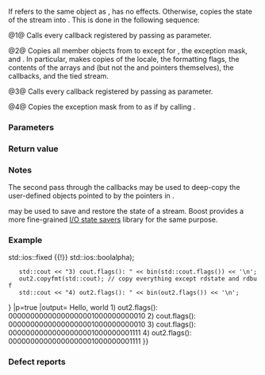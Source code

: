 {{cpp/io/basic_ios/title|copyfmt}}
{{cpp/io/basic_ios/navbar}}
{{ddcl| 
basic_ios&amp; copyfmt( const basic_ios&amp; other );
}}

If {{c|other}} refers to the same object as {{c|*this}}, has no effects. Otherwise, copies the state of the stream {{c|other}} into {{c|*this}}. This is done in the following sequence:

@1@ Calls every callback registered by {{lc|register_callback()}} passing {{ltt|cpp/io/ios_base/event|erase_event}} as parameter.

@2@ Copies all member objects from {{c|other}} to {{c|*this}} except for {{lc|rdstate()}}, the exception mask, and {{lc|rdbuf()}}. In particular, makes copies of the locale, the formatting flags, the contents of the arrays {{lc|std::ios_base::iword}} and {{lc|std::ios_base::pword}} (but not the {{tt|iword}} and {{tt|pword}} pointers themselves), the callbacks, and the tied stream.

@3@ Calls every callback registered by {{lc|register_callback()}} passing {{ltt|cpp/io/ios_base/event|copyfmt_event}} as parameter.

@4@ Copies the exception mask from {{c|other}} to {{c|*this}} as if by calling {{c|exceptions(other.exceptions())}}.

===Parameters===
{{par begin}}
{{par|other|another stream to use as source}}
{{par end}}

===Return value===
{{c|*this}}

===Notes===
The second pass through the callbacks may be used to deep-copy the user-defined objects pointed to by the pointers in {{lc|std::ios_base::pword}}.

{{tt|copyfmt()}} may be used to save and restore the state of a stream. Boost provides a more fine-grained [https://www.boost.org/doc/libs/release/libs/io/doc/ios_state.html I/O state savers] library for the same purpose.

===Example===
{{example
|Makes the {{lc|std::ofstream}} object "out" behave exactly like {{lc|std::cout}}, including formatting, {{rlpt|tie|tie()}} to {{lc|std::cin}}, etc.
|code=
#include &lt;bitset&gt;
#include &lt;climits&gt;
#include &lt;fstream&gt;
#include &lt;iostream&gt;

int main()
{
    std::ofstream out;

    out.copyfmt(std::cout); // copy everything except rdstate and rdbuf
    out.clear(std::cout.rdstate()); // copy rdstate
    out.basic_ios&lt;char&gt;::rdbuf(std::cout.rdbuf()); // share the buffer

    out &lt;&lt; "Hello, world\n";

    auto bin = [](std::ios_base::fmtflags f)
    {
        return std::bitset&lt;sizeof(std::ios_base::fmtflags) * CHAR_BIT&gt;
            { static_cast&lt;unsigned long long&gt;(f) };
    };
    std::ofstream out2;
    std::cout &lt;&lt; "1) out2.flags(): " &lt;&lt; bin(out2.flags()) &lt;&lt; '\n';
    std::cout &lt;&lt; "2) cout.flags(): " &lt;&lt; bin(std::cout.flags()) &lt;&lt; '\n';
    std::cout.setf(std::ios::hex {{!}} std::ios::fixed {{!}} std::ios::boolalpha);
    std::cout &lt;&lt; "3) cout.flags(): " &lt;&lt; bin(std::cout.flags()) &lt;&lt; '\n';
    out2.copyfmt(std::cout); // copy everything except rdstate and rdbuf
    std::cout &lt;&lt; "4) out2.flags(): " &lt;&lt; bin(out2.flags()) &lt;&lt; '\n';
}
|p=true
|output=
Hello, world
1) out2.flags(): 00000000000000000001000000000010
2) cout.flags(): 00000000000000000001000000000010
3) cout.flags(): 00000000000000000001000000001111
4) out2.flags(): 00000000000000000001000000001111
}}

===Defect reports===
{{dr list begin}}
{{dr list item|wg=lwg|dr=256|std=C++98|before=step 3 called the registered callbacks with the&lt;br&gt;event type {{tt|copy_event}}, which is not defined|after=corrected to&lt;br&gt;{{ltt|cpp/io/ios_base/event|copyfmt_event}}}}
{{dr list item|wg=lwg|dr=292|std=C++98|before=if {{c|other}} refers to the same object as {{c|*this}}, the member objects&lt;br&gt;were still copied and the registered callbacks were still called|after=do nothing&lt;br&gt;in this case}}
{{dr list end}}

{{langlinks|de|es|fr|it|ja|pt|ru|zh}}
